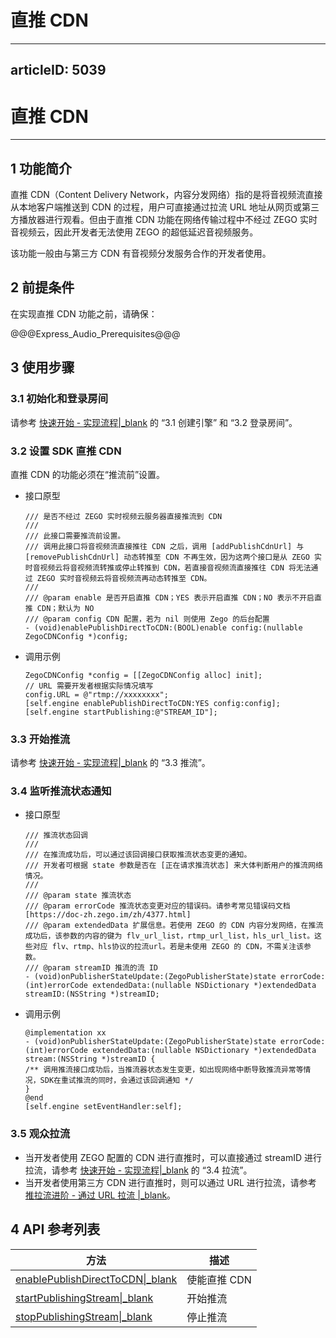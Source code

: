# 直推 CDN
---
articleID: 5039
---
# 直推 CDN

---

## 1 功能简介

直推 CDN（Content Delivery Network，内容分发网络）指的是将音视频流直接从本地客户端推送到 CDN 的过程，用户可直接通过拉流 URL 地址从网页或第三方播放器进行观看。但由于直推 CDN 功能在网络传输过程中不经过 ZEGO 实时音视频云，因此开发者无法使用 ZEGO 的超低延迟音视频服务。  
  
该功能一般由与第三方 CDN 有音视频分发服务合作的开发者使用。

## 2 前提条件

在实现直推 CDN 功能之前，请确保：

@@@Express_Audio_Prerequisites@@@


## 3 使用步骤

### 3.1 初始化和登录房间

请参考 [快速开始 - 实现流程\|_blank](7628#3_1) 的 “3.1 创建引擎” 和 “3.2 登录房间”。


### 3.2 设置 SDK 直推 CDN

直推 CDN 的功能必须在“推流前”设置。

- 接口原型

    ```objc
    /// 是否不经过 ZEGO 实时视频云服务器直接推流到 CDN
    ///
    /// 此接口需要推流前设置。
    /// 调用此接口将音视频流直接推往 CDN 之后，调用 [addPublishCdnUrl] 与 [removePublishCdnUrl] 动态转推至 CDN 不再生效，因为这两个接口是从 ZEGO 实时音视频云将音视频流转推或停止转推到 CDN，若直接音视频流直接推往 CDN 将无法通过 ZEGO 实时音视频云将音视频流再动态转推至 CDN。
    ///
    /// @param enable 是否开启直推 CDN；YES 表示开启直推 CDN；NO 表示不开启直推 CDN；默认为 NO
    /// @param config CDN 配置，若为 nil 则使用 Zego 的后台配置
    - (void)enablePublishDirectToCDN:(BOOL)enable config:(nullable ZegoCDNConfig *)config;

    ```

- 调用示例

    ```objc
    ZegoCDNConfig *config = [[ZegoCDNConfig alloc] init];
    // URL 需要开发者根据实际情况填写
    config.URL = @"rtmp://xxxxxxxx";
    [self.engine enablePublishDirectToCDN:YES config:config];
    [self.engine startPublishing:@"STREAM_ID"];
    ```

### 3.3 开始推流

请参考 [快速开始 - 实现流程\|_blank](7628#3_3) 的 “3.3 推流”。

### 3.4 监听推流状态通知

- 接口原型

    ```objc
   /// 推流状态回调
    ///
    /// 在推流成功后，可以通过该回调接口获取推流状态变更的通知。
    /// 开发者可根据 state 参数是否在 [正在请求推流状态] 来大体判断用户的推流网络情况。
    ///
    /// @param state 推流状态
    /// @param errorCode 推流状态变更对应的错误码。请参考常见错误码文档 [https://doc-zh.zego.im/zh/4377.html]
    /// @param extendedData 扩展信息。若使用 ZEGO 的 CDN 内容分发网络，在推流成功后，该参数的内容的键为 flv_url_list，rtmp_url_list，hls_url_list。这些对应 flv、rtmp、hls协议的拉流url。若是未使用 ZEGO 的 CDN，不需关注该参数。
    /// @param streamID 推流的流 ID
    - (void)onPublisherStateUpdate:(ZegoPublisherState)state errorCode:(int)errorCode extendedData:(nullable NSDictionary *)extendedData streamID:(NSString *)streamID;

    ```

- 调用示例

    ```objc
    @implementation xx
    - (void)onPublisherStateUpdate:(ZegoPublisherState)state errorCode:(int)errorCode extendedData:(nullable NSDictionary *)extendedData stream:(NSString *)streamID {
    /** 调用推流接口成功后，当推流器状态发生变更，如出现网络中断导致推流异常等情况，SDK在重试推流的同时，会通过该回调通知 */
    }
    @end
    [self.engine setEventHandler:self];
    ```

### 3.5 观众拉流

- 当开发者使用 ZEGO 配置的 CDN 进行直推时，可以直接通过 streamID 进行拉流，请参考 [快速开始 - 实现流程\|_blank](7628#3_4) 的 “3.4 拉流”。
- 当开发者使用第三方 CDN 进行直推时，则可以通过 URL 进行拉流，请参考 [推拉流进阶 - 通过 URL 拉流 \|_blank](#3640)。

## 4 API 参考列表

| 方法 | 描述 |
|-------|--------|
| [enablePublishDirectToCDN\|_blank](@enablePublishDirectToCDN) | 使能直推 CDN |
| [startPublishingStream\|_blank](@startPublishingStream) | 开始推流 |
| [stopPublishingStream\|_blank](@stopPublishingStream) | 停止推流 |
